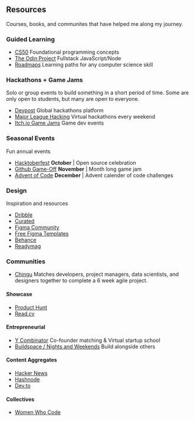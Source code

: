 ## Resources

Courses, books, and communites that have helped me along my journey.

### Guided Learning

- [CS50](https://pll.harvard.edu/course/cs50-introduction-computer-science) Foundational programming concepts
- [The Odin Project](https://www.theodinproject.com/paths) Fullstack JavaScript/Node
- [Roadmaps](https://roadmaps.sh) Learning paths for any computer science skill

### Hackathons + Game Jams

Solo or group events to build something in a short period of time. Some are only open to students, but many are open to everyone.

- [Devpost](https://devpost.com/) Global hackathons platform
- [Major League Hacking](https://mlh.io/) Virtual hackathons every weekend
- [Itch.io Game Jams](https://itch.io/jams) Game dev events

### Seasonal Events

Fun annual events

- [Hacktoberfest](https://hacktoberfest.com/) **October** | Open source celebration
- [Github Game-Off](https://github.blog/2022-11-01-game-off-2022-theme-announcement/) **November** | Month long game jam
- [Advent of Code](https://adventofcode.com/) **December** | Advent calender of code challenges

### Design

Inspiration and resources

- [Dribble](https://dribbble.com/search/landing-page)
- [Curated](https://www.curated.design/)
- [Figma Community](https://www.figma.com/community)
- [Free Figma Templates](https://www.freefigmatemplates.com/website-designs-and-apps)
- [Behance](https://www.behance.net/galleries/ui-ux)
- [Readymag](https://readymag.com/examples/)

### Communities

- [Chingu](https://www.chingu.io/) Matches developers, project managers, data scientists, and designers together to complete a 6 week agile project.

#### Showcase

- [Product Hunt](https://www.producthunt.com/?bc=1)
- [Read.cv](https://read.cv/explore)

#### Entrepreneurial

- [Y Combinator](https://www.startupschool.org/curriculum/should-you-start-a-startup) Co-founder matching & Virtual startup school
- [Buildspace / Nights and Weekends](https://buildspace.so/) Build alongside others

#### Content Aggregates

- [Hacker News](https://news.ycombinator.com/)
- [Hashnode](https://hashnode.com/)
- [Dev.to](https://dev.to/)

#### Collectives

- [Women Who Code](https://www.womenwhocode.com/)

